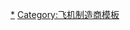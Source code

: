 {{Navbox
| name = Mikoyan aircraft
| title = [[米格]]飛機型號
| listclass = hlist

| group1 = [[戰鬥機]]
| list1 =
* [[米格-1战斗机|米格-1]]
* [[米格-3战斗机|米格-3]]
* {{tsl|en|Mikoyan-Gurevich DIS|米格-5}}
* [[米格-3战斗机|米格-7]]
* [[米格-9战斗机|米格-9]]
* [[米格-15战斗机|米格-15]]
* [[米格-17战斗机|米格-17]]
* [[米格-19战斗机|米格-19]]
* [[米格-21戰鬥機|米格-21]]
* [[米格-23战斗机|米格-23]]
* [[米格-29戰鬥機|米格-29]]（[[米格-29M战斗机|M型]]/[[米格-29K战斗机|K型]]）
* [[米格-35戰鬥機|米格-35]]
* {{le|米格-41戰鬥機|Mikoyan MiG-41|米格-41}}（開發中）

| group2 = [[攻擊機]]
| list2 =
* [[米格-27攻擊機|米格-27]]

| group3 = [[偵察機]]/[[截擊機]]
| list3 =
* [[米格-25战斗机|米格-25]]
* [[米格-31戰鬥機|米格-31]]

| group4 = [[試驗機]]
| list4 =
* {{tsl|en|Mikoyan-Gurevich_MiG-8|米格-8}}
* {{tsl|en|Mikoyan-Gurevich I-250 (N)||I-250}}
* [[I-270攔截機|I-270]]
* {{tsl|en|Mikoyan MiG-AT||AT}}
* [[米格-110|米格-110]]
* [[米格1.44战斗机|米格-1.44]]
* {{tsl|en|Mikoyan Project LFI|Project LFE}}
* {{tsl|en|Mikoyan-Gurevich_MiG-105|米格-105}}
* {{tsl|en|Mikoyan_MiG-33|米格-33戰鬥機|米格-33}}
}}<noinclude>

[[Category:米高揚飛機|*]]
[[Category:飞机制造商模板]]
</noinclude>